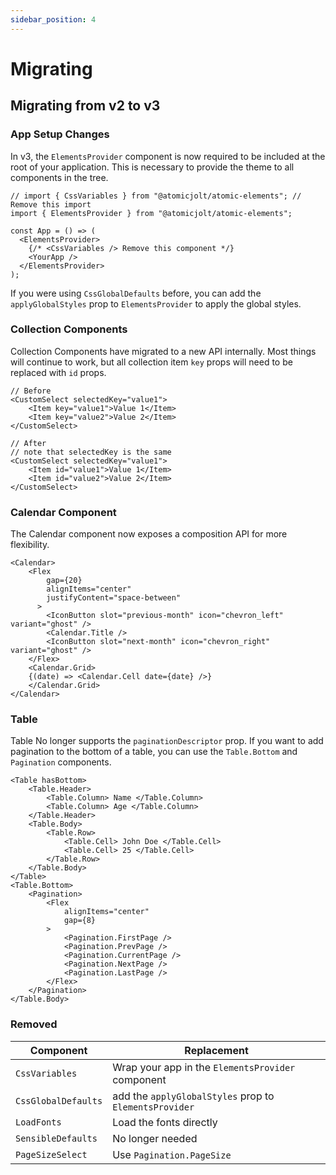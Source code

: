 ```yaml
---
sidebar_position: 4
---
```


# Migrating

## Migrating from v2 to v3

### App Setup Changes

In v3, the `ElementsProvider` component is now required to be included at the root of your application. This is necessary to provide the theme to all components in the tree.

```tsx
// import { CssVariables } from "@atomicjolt/atomic-elements"; // Remove this import
import { ElementsProvider } from "@atomicjolt/atomic-elements";

const App = () => (
  <ElementsProvider>
    {/* <CssVariables /> Remove this component */}
    <YourApp />
  </ElementsProvider>
);
```



If you were using `CssGlobalDefaults` before, you can add the `applyGlobalStyles` prop to `ElementsProvider` to apply the global styles.


### Collection Components

Collection Components have migrated to a new API internally. Most things will continue to work,
but all collection item `key` props will need to be replaced with `id` props.

```tsx
// Before
<CustomSelect selectedKey="value1">
    <Item key="value1">Value 1</Item>
    <Item key="value2">Value 2</Item>
</CustomSelect>

// After
// note that selectedKey is the same
<CustomSelect selectedKey="value1">
    <Item id="value1">Value 1</Item>
    <Item id="value2">Value 2</Item>
</CustomSelect>
```

### Calendar Component

The Calendar component now exposes a composition API for more flexibility.

```tsx
<Calendar>
    <Flex
        gap={20}
        alignItems="center"
        justifyContent="space-between"
      >
        <IconButton slot="previous-month" icon="chevron_left" variant="ghost" />
        <Calendar.Title />
        <IconButton slot="next-month" icon="chevron_right" variant="ghost" />
    </Flex>
    <Calendar.Grid>
    {(date) => <Calendar.Cell date={date} />}
    </Calendar.Grid>
</Calendar>
```

### Table

Table No longer supports the `paginationDescriptor` prop. If you want to add pagination to the bottom of a table, you can use the
`Table.Bottom` and `Pagination` components.

```tsx
<Table hasBottom>
    <Table.Header>
        <Table.Column> Name </Table.Column>
        <Table.Column> Age </Table.Column>
    </Table.Header>
    <Table.Body>
        <Table.Row>
            <Table.Cell> John Doe </Table.Cell>
            <Table.Cell> 25 </Table.Cell>
        </Table.Row>
    </Table.Body>
</Table>
<Table.Bottom>
    <Pagination>
        <Flex
            alignItems="center"
            gap={8}
        >
            <Pagination.FirstPage />
            <Pagination.PrevPage />
            <Pagination.CurrentPage />
            <Pagination.NextPage />
            <Pagination.LastPage />
        </Flex>
    </Pagination>
</Table.Body>
```


### Removed

| Component | Replacement |
| --- | --- |
| `CssVariables` | Wrap your app in the `ElementsProvider` component |
| `CssGlobalDefaults` | add the `applyGlobalStyles` prop to `ElementsProvider` |
| `LoadFonts` | Load the fonts directly |
| `SensibleDefaults` | No longer needed |
| `PageSizeSelect` | Use `Pagination.PageSize` |
